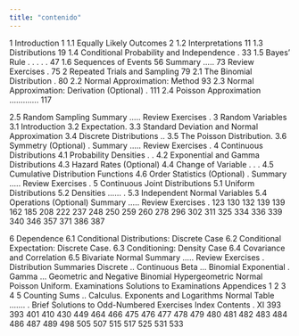 ```yaml
---
title: "contenido"
---
```


1 Introduction 1 1.1 Equally Likely Outcomes 2 1.2 Interpretations 11 1.3 Distributions 19 1.4 Conditional Probability and Independence . 33 1.5 Bayes' Rule . . . . . 47 1.6 Sequences of Events 56 Summary ..... 73 Review Exercises . 75 2 Repeated Trials and Sampling 79 2.1 The Binomial Distribution . 80 2.2 Normal Approximation: Method 93 2.3 Normal Approximation: Derivation (Optional) . 111 2.4 Poisson Approximation ............. 117

2.5 Random Sampling Summary ..... Review Exercises . 3 Random Variables 3.1 Introduction 3.2 Expectation. 3.3 Standard Deviation and Normal Approximation 3.4 Discrete Distributions .. 3.5 The Poisson Distribution. 3.6 Symmetry (Optional) . Summary ..... Review Exercises . 4 Continuous Distributions 4.1 Probability Densities . . 4.2 Exponential and Gamma Distributions 4.3 Hazard Rates (Optional) 4.4 Change of Variable . . . 4.5 Cumulative Distribution Functions 4.6 Order Statistics (Optional) . Summary ..... Review Exercises . 5 Continuous Joint Distributions 5.1 Uniform Distributions 5.2 Densities \...\... . 5.3 Independent Normal Variables 5.4 Operations (Optional) Summary ..... Review Exercises . 123 130 132 139 139 162 185 208 222 237 248 250 259 260 278 296 302 311 325 334 336 339 340 346 357 371 386 387

6 Dependence 6.1 Conditional Distributions: Discrete Case 6.2 Conditional Expectation: Discrete Case. 6.3 Conditioning: Density Case 6.4 Covariance and Correlation 6.5 Bivariate Normal Summary ..... Review Exercises . Distribution Summaries Discrete .. Continuous Beta \... Binomial Exponential . Gamma \... Geometric and Negative Binomial Hypergeometric Normal Poisson Uniform. Examinations Solutions to Examinations Appendices 1 2 3 4 5 Counting Sums .. Calculus. Exponents and Logarithms Normal Table ....... . Brief Solutions to Odd-Numbered Exercises Index Contents . XI 393 393 401 410 430 449 464 466 475 476 477 478 479 480 481 482 483 484 486 487 489 498 505 507 515 517 525 531 533

